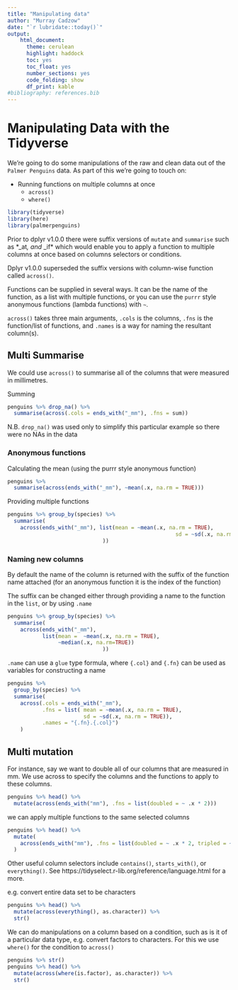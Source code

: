 ```yaml
---
title: "Manipulating data"
author: "Murray Cadzow"
date: "`r lubridate::today()`"
output:
    html_document: 
      theme: cerulean
      highlight: haddock
      toc: yes
      toc_float: yes
      number_sections: yes
      code_folding: show
      df_print: kable
#bibliography: references.bib
---
```


# Manipulating Data with the Tidyverse

We're going to do some manipulations of the raw and clean data out of the `Palmer Penguins` data. As part of this we're going to touch on:

- Running functions on multiple columns at once
  - `across()`
  - `where()`



```r
library(tidyverse)
library(here)
library(palmerpenguins)
```

Prior to dplyr v1.0.0 there were suffix versions of `mutate` and `summarise` such as *_at*, and *_if* which would enable you to apply a function to multiple columns at once based on columns selectors or conditions.

Dplyr v1.0.0 superseded the suffix versions with  column-wise function called `across()`.

Functions can be supplied in several ways. It can be the name of the function, as a list with multiple functions, or you can use the `purrr` style anonymous functions (lambda functions) with `~`.


`across()` takes three main arguments, `.cols` is the columns, `.fns` is the function/list of functions, and `.names` is a way for naming the resultant column(s).

## Multi Summarise

We could use `across()` to summarise all of the columns that were measured in millimetres.

Summing
```r
penguins %>% drop_na() %>% 
  summarise(across(.cols = ends_with("_mm"), .fns = sum))
```
N.B. `drop_na()` was used only to simplify this particular example so there were no NAs in the data

### Anonymous functions
Calculating the mean (using the purrr style anonymous function)
```r
penguins %>% 
  summarise(across(ends_with("_mm"), ~mean(.x, na.rm = TRUE)))
```
Providing multiple functions
```r
penguins %>% group_by(species) %>% 
  summarise(
    across(ends_with("_mm"), list(mean = ~mean(.x, na.rm = TRUE), 
                                                     sd = ~sd(.x, na.rm = TRUE))
                              ))
```

### Naming new columns

By default the name of the column is returned with the suffix of the function name attached (for an anonymous function it is the index of the function)

The suffix can be changed either through providing a name to the function in the `list`, or by using `.name`
```r
penguins %>% group_by(species) %>% 
  summarise(
    across(ends_with("_mm"), 
           list(mean =  ~mean(.x, na.rm = TRUE),
                ~median(.x, na.rm=TRUE))
                              ))
```

`.name` can use a `glue` type formula, where `{.col}` and `{.fn}` can be used as variables for constructing a name  

```r
penguins %>% 
  group_by(species) %>% 
  summarise(
    across(.cols = ends_with("_mm"), 
           .fns = list( mean = ~mean(.x, na.rm = TRUE), 
                        sd = ~sd(.x, na.rm = TRUE)), 
           .names = "{.fn}.{.col}")
    )
```



## Multi mutation



For instance, say we want to double all of our columns that are measured in mm. We use across to specify the columns and the functions to apply to these columns.



```r
penguins %>% head() %>% 
  mutate(across(ends_with("mm"), .fns = list(doubled = ~ .x * 2)))
```
we can apply multiple functions to the same selected columns
```r
penguins %>% head() %>% 
  mutate(
    across(ends_with("mm"), .fns = list(doubled = ~ .x * 2, tripled = ~ .x * 3 ))
  )
```

Other useful column selectors include  `contains()`, `starts_with()`, or `everything()`. See https://tidyselect.r-lib.org/reference/language.html for a more.

e.g. convert entire data set to be characters
```r
penguins %>% head() %>% 
  mutate(across(everything(), as.character)) %>% 
  str()
```


We can do manipulations on a column based on a condition, such as is it of a particular data type, e.g. convert factors to characters. For this we use `where()` for the condition to `across()`
```r
penguins %>% str()
penguins %>% head() %>% 
  mutate(across(where(is.factor), as.character)) %>% 
  str()
```




